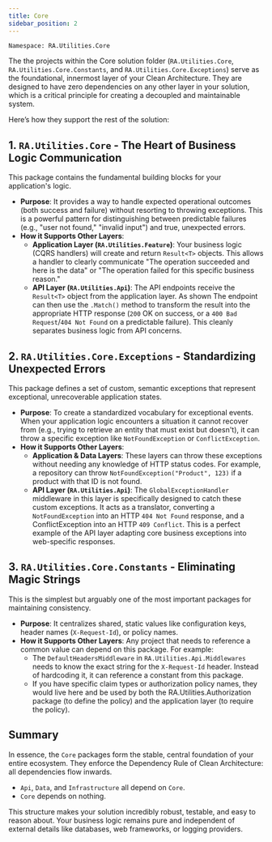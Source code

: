 ```yaml
---
title: Core
sidebar_position: 2
---
```


```bash
Namespace: RA.Utilities.Core
```

The the projects within the Core solution folder (`RA.Utilities.Core`, `RA.Utilities.Core.Constants`, and `RA.Utilities.Core.Exceptions`) serve as the foundational, innermost layer of your Clean Architecture.
They are designed to have zero dependencies on any other layer in your solution, which is a critical principle for creating a decoupled and maintainable system.

Here’s how they support the rest of the solution:

## 1. `RA.Utilities.Core` - The Heart of Business Logic Communication

This package contains the fundamental building blocks for your application's logic.

* **Purpose**: It provides a way to handle expected operational outcomes (both success and failure) without resorting to throwing exceptions. This is a powerful pattern for distinguishing between predictable failures (e.g., "user not found," "invalid input") and true, unexpected errors.
* **How it Supports Other Layers**:
  * **Application Layer (`RA.Utilities.Feature`)**: Your business logic (CQRS handlers) will create and return `Result<T>` objects. This allows a handler to clearly communicate "The operation succeeded and here is the data" or "The operation failed for this specific business reason."
  * **API Layer (`RA.Utilities.Api`)**: The API endpoints receive the `Result<T>` object from the application layer. As shown The endpoint can then use the `.Match()` method to transform the result into the appropriate HTTP response (`200` OK on success, or a `400 Bad Request`/`404 Not Found` on a predictable failure). This cleanly separates business logic from API concerns.

## 2. `RA.Utilities.Core.Exceptions` - Standardizing Unexpected Errors

This package defines a set of custom, semantic exceptions that represent exceptional, unrecoverable application states.

* **Purpose**: To create a standardized vocabulary for exceptional events. When your application logic encounters a situation it cannot recover from (e.g., trying to retrieve an entity that must exist but doesn't), it can throw a specific exception like `NotFoundException` or `ConflictException`.
* **How it Supports Other Layers**:
  * **Application & Data Layers**: These layers can throw these exceptions without needing any knowledge of HTTP status codes. For example, a repository can throw `NotFoundException("Product", 123)` if a product with that ID is not found.
  * **API Layer (`RA.Utilities.Api`)**: The `GlobalExceptionHandler` middleware in this layer is specifically designed to catch these custom exceptions. It acts as a translator, converting a `NotFoundException` into an HTTP `404 Not Found` response, and a ConflictException into an HTTP `409 Conflict`. This is a perfect example of the API layer adapting core business exceptions into web-specific responses.

## 3. `RA.Utilities.Core.Constants` - Eliminating Magic Strings
This is the simplest but arguably one of the most important packages for maintaining consistency.

* **Purpose**: It centralizes shared, static values like configuration keys, header names (`X-Request-Id`), or policy names.
* **How it Supports Other Layers**: Any project that needs to reference a common value can depend on this package. For example:
  * The `DefaultHeadersMiddleware` in `RA.Utilities.Api.Middlewares` needs to know the exact string for the `X-Request-Id` header. Instead of hardcoding it, it can reference a constant from this package.
  * If you have specific claim types or authorization policy names, they would live here and be used by both the RA.Utilities.Authorization package (to define the policy) and the application layer (to require the policy).

## Summary
In essence, the `Core` packages form the stable, central foundation of your entire ecosystem. They enforce the Dependency Rule of Clean Architecture: all dependencies flow inwards.

* `Api`, `Data`, and `Infrastructure` all depend on `Core`.
* `Core` depends on nothing.

This structure makes your solution incredibly robust, testable, and easy to reason about. Your business logic remains pure and independent of external details like databases, web frameworks, or logging providers.

<br />
<br />


<DocCardList />